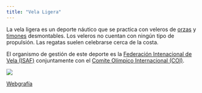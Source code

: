 ```yaml
---
title: "Vela Ligera"
---
```


La vela ligera es un deporte náutico que se practica con veleros de [orzas](pages/partes.qmd) y [timones](pages/partes.qmd) desmontables. Los veleros no cuentan con ningún tipo de propulsión. Las regatas suelen celebrarse cerca de la costa.

El organismo de gestión de este deporte es la [Federación Intenacional de Vela (ISAF)](https://www.sailing.org/) conjuntamente con el [Comite Olímpico Internacional (COI)](https://olympics.com/ioc).



![](img/lasres.jpg)

<div class="center">
<a href="/pages/webgrafia.md" type="button" class="btn btn-outline-dark">Webgrafía</a>
</div>